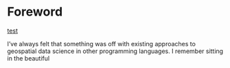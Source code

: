 # Foreword {.unnumbered}

[test](/images/20-410.pdf)

I've always felt that something was off with existing approaches
to geospatial data science in other programming languages.
I remember sitting in the beautiful